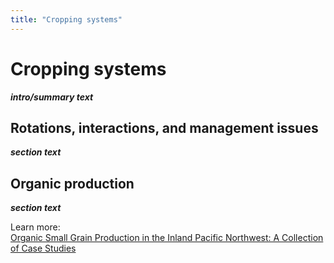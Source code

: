 ```yaml
---
title: "Cropping systems"
---
```


# Cropping systems
***intro/summary text***

## Rotations, interactions, and management issues
***section text***

## Organic production
***section text***

Learn more:  
[Organic Small Grain Production in the Inland Pacific Northwest: A Collection of Case Studies](https://pubs.extension.wsu.edu/organic-small-grain-production-in-the-inland-pacific-northwest-a-collection-of-case-studies)
